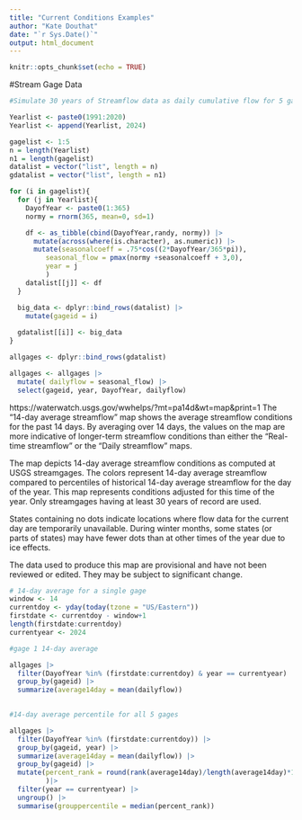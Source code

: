 ```yaml
---
title: "Current Conditions Examples"
author: "Kate Douthat"
date: "`r Sys.Date()`"
output: html_document
---
```


```r
knitr::opts_chunk$set(echo = TRUE)
```

#Stream Gage Data

```r
#Simulate 30 years of Streamflow data as daily cumulative flow for 5 gages in the HUC

Yearlist <- paste0(1991:2020)
Yearlist <- append(Yearlist, 2024)

gagelist <- 1:5
n = length(Yearlist)
n1 = length(gagelist)
datalist = vector("list", length = n)
gdatalist = vector("list", length = n1)

for (i in gagelist){
  for (j in Yearlist){
    DayofYear <- paste0(1:365)
    normy = rnorm(365, mean=0, sd=1)

    df <- as_tibble(cbind(DayofYear,randy, normy)) |>
      mutate(across(where(is.character), as.numeric)) |>
      mutate(seasonalcoeff = .75*cos((2*DayofYear/365*pi)),
         seasonal_flow = pmax(normy +seasonalcoeff + 3,0),
         year = j
         )
    datalist[[j]] <- df
  }

  big_data <- dplyr::bind_rows(datalist) |>
    mutate(gageid = i)
  
  gdatalist[[i]] <- big_data
}

```

```r
allgages <- dplyr::bind_rows(gdatalist)

allgages <- allgages |>
  mutate( dailyflow = seasonal_flow) |>
  select(gageid, year, DayofYear, dailyflow)
```

https://waterwatch.usgs.gov/wwhelps/?mt=pa14d&wt=map&print=1
The "14-day average streamflow" map shows the average streamflow conditions  for the past 14 days. By averaging over 14 days, the values on the map are more indicative of longer-term streamflow conditions than either the "Real-time streamflow" or the "Daily streamflow" maps.

The map depicts 14-day average streamflow conditions as computed at USGS streamgages. The colors represent 14-day average streamflow compared to percentiles of historical 14-day average streamflow  for the day of the year. This map represents conditions adjusted for this time of the year. Only streamgages having at least 30 years of record are used.

States containing no dots indicate locations where flow data for the current day are temporarily unavailable. During winter months, some states (or parts of states) may have fewer dots than at other times of the year due to ice effects.

The data used to produce this map are provisional and have not been reviewed or edited. They may be subject to significant change.
```r
# 14-day average for a single gage
window <- 14
currentdoy <- yday(today(tzone = "US/Eastern")) 
firstdate <- currentdoy - window+1
length(firstdate:currentdoy)
currentyear <- 2024

#gage 1 14-day average

allgages |>
  filter(DayofYear %in% (firstdate:currentdoy) & year == currentyear) |>
  group_by(gageid) |>
  summarize(average14day = mean(dailyflow))
  
```

```r
#14-day average percentile for all 5 gages

allgages |>
  filter(DayofYear %in% (firstdate:currentdoy)) |>
  group_by(gageid, year) |>
  summarize(average14day = mean(dailyflow)) |>
  group_by(gageid) |>
  mutate(percent_rank = round(rank(average14day)/length(average14day)*100, 1)
         )|>
  filter(year == currentyear) |>
  ungroup() |>
  summarise(grouppercentile = median(percent_rank))
  
```
